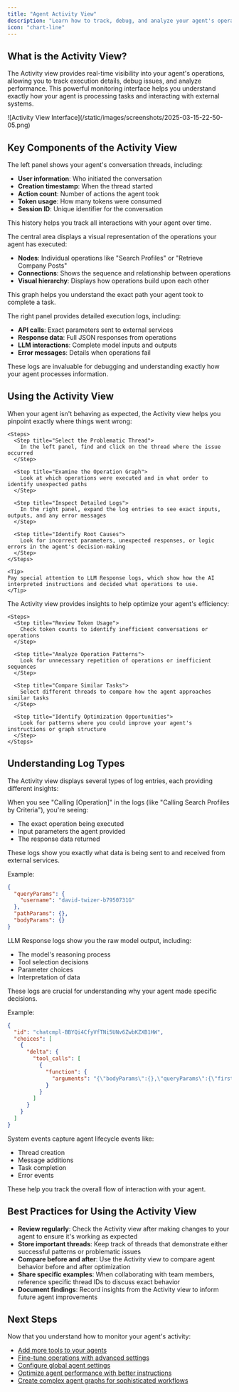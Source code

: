 ```yaml
---
title: "Agent Activity View"
description: "Learn how to track, debug, and analyze your agent's operations using the Activity view"
icon: "chart-line"
---
```


## What is the Activity View?

The Activity view provides real-time visibility into your agent's operations, allowing you to track execution details, debug issues, and analyze performance. This powerful monitoring interface helps you understand exactly how your agent is processing tasks and interacting with external systems.

<Frame>
![Activity View Interface](/static/images/screenshots/2025-03-15-22-50-05.png)
</Frame>

## Key Components of the Activity View

<Accordion title="Thread History">
The left panel shows your agent's conversation threads, including:

- **User information**: Who initiated the conversation
- **Creation timestamp**: When the thread started
- **Action count**: Number of actions the agent took
- **Token usage**: How many tokens were consumed
- **Session ID**: Unique identifier for the conversation

This history helps you track all interactions with your agent over time.
</Accordion>

<Accordion title="Operation Graph">
The central area displays a visual representation of the operations your agent has executed:

- **Nodes**: Individual operations like "Search Profiles" or "Retrieve Company Posts"
- **Connections**: Shows the sequence and relationship between operations
- **Visual hierarchy**: Displays how operations build upon each other

This graph helps you understand the exact path your agent took to complete a task.
</Accordion>

<Accordion title="Execution Logs">
The right panel provides detailed execution logs, including:

- **API calls**: Exact parameters sent to external services
- **Response data**: Full JSON responses from operations
- **LLM interactions**: Complete model inputs and outputs
- **Error messages**: Details when operations fail

These logs are invaluable for debugging and understanding exactly how your agent processes information.
</Accordion>

## Using the Activity View

<Tabs>
  <Tab title="Debugging Agent Issues">
    When your agent isn't behaving as expected, the Activity view helps you pinpoint exactly where things went wrong:
    
    <Steps>
      <Step title="Select the Problematic Thread">
        In the left panel, find and click on the thread where the issue occurred
      </Step>
      
      <Step title="Examine the Operation Graph">
        Look at which operations were executed and in what order to identify unexpected paths
      </Step>
      
      <Step title="Inspect Detailed Logs">
        In the right panel, expand the log entries to see exact inputs, outputs, and any error messages
      </Step>
      
      <Step title="Identify Root Causes">
        Look for incorrect parameters, unexpected responses, or logic errors in the agent's decision-making
      </Step>
    </Steps>
    
    <Tip>
    Pay special attention to LLM Response logs, which show how the AI interpreted instructions and decided what operations to use.
    </Tip>
  </Tab>
  
  <Tab title="Optimizing Performance">
    The Activity view provides insights to help optimize your agent's efficiency:
    
    <Steps>
      <Step title="Review Token Usage">
        Check token counts to identify inefficient conversations or operations
      </Step>
      
      <Step title="Analyze Operation Patterns">
        Look for unnecessary repetition of operations or inefficient sequences
      </Step>
      
      <Step title="Compare Similar Tasks">
        Select different threads to compare how the agent approaches similar tasks
      </Step>
      
      <Step title="Identify Optimization Opportunities">
        Look for patterns where you could improve your agent's instructions or graph structure
      </Step>
    </Steps>
  </Tab>
</Tabs>

## Understanding Log Types

The Activity view displays several types of log entries, each providing different insights:

<Accordion title="Operation Calls">
When you see "Calling [Operation]" in the logs (like "Calling Search Profiles by Criteria"), you're seeing:

- The exact operation being executed
- Input parameters the agent provided
- The response data returned

These logs show you exactly what data is being sent to and received from external services.

Example:
```json
{
  "queryParams": {
    "username": "david-twizer-b7950731G"
  },
  "pathParams": {},
  "bodyParams": {}
}
```
</Accordion>

<Accordion title="LLM Responses">
LLM Response logs show you the raw model output, including:

- The model's reasoning process
- Tool selection decisions
- Parameter choices
- Interpretation of data

These logs are crucial for understanding why your agent made specific decisions.

Example:
```json
{
  "id": "chatcmpl-BBYQi4CfyVfTNi5UNv6ZwbKZXB1HW",
  "choices": [
    {
      "delta": {
        "tool_calls": [
          {
            "function": {
              "arguments": "{\"bodyParams\":{},\"queryParams\":{\"firstName\":\"David\",\"lastName\":\"Twizer\",\"start\":\"0\"},\"pathParams\":{}}"
            }
          }
        ]
      }
    }
  ]
}
```
</Accordion>

<Accordion title="System Events">
System events capture agent lifecycle events like:

- Thread creation
- Message additions
- Task completion
- Error events

These help you track the overall flow of interaction with your agent.
</Accordion>

## Best Practices for Using the Activity View

- **Review regularly**: Check the Activity view after making changes to your agent to ensure it's working as expected
- **Store important threads**: Keep track of threads that demonstrate either successful patterns or problematic issues
- **Compare before and after**: Use the Activity view to compare agent behavior before and after optimization
- **Share specific examples**: When collaborating with team members, reference specific thread IDs to discuss exact behavior
- **Document findings**: Record insights from the Activity view to inform future agent improvements

## Next Steps

Now that you understand how to monitor your agent's activity:

- [Add more tools to your agents](/docs/02-agent-builder/02-add-tools-to-agents)
- [Fine-tune operations with advanced settings](/docs/02-agent-builder/04-advanced-operation-settings)
- [Configure global agent settings](/docs/02-agent-builder/05-agent-settings)
- [Optimize agent performance with better instructions](/docs/agent-instructions)
- [Create complex agent graphs for sophisticated workflows](/docs/02-agent-builder/01-agent-graph-system) 